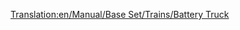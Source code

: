 [[Translation:en/Manual/Base Set/Trains/Battery Truck]]
{{es/Manual/Base Set/Trains/Vagones|Imagen=[[File:en/Manual/Base Set/Trains/Batterytruck.png]]
|Nombre=Vagón de Pilas
|PrecioNormal=2.296 € (1.148 £)
|PesoNormal=18 / 23 t
|CapacidadNormal=22 pilas
|PrecioMono="
|PesoMono=18 / 24 t
|CapacidadMono=27 pilas
|PrecioMag="
|PesoMag=18 / 25 t
|CapacidadMag=29 pilas
|Descripción=El '''vagón de pilas''' transporta [[es/Manual/Base Set/Cargos/Pilas|pilas]] desde la [[es/Manual/Base Set/Industries/Granja de pilas|granja de pilas]] hasta la [[es/Manual/Base Set/Industries/Fábrica de juguetes|fábrica de juguetes]] en el clima [[es/Manual/Clima#fantasia|fantasía]]
}}
